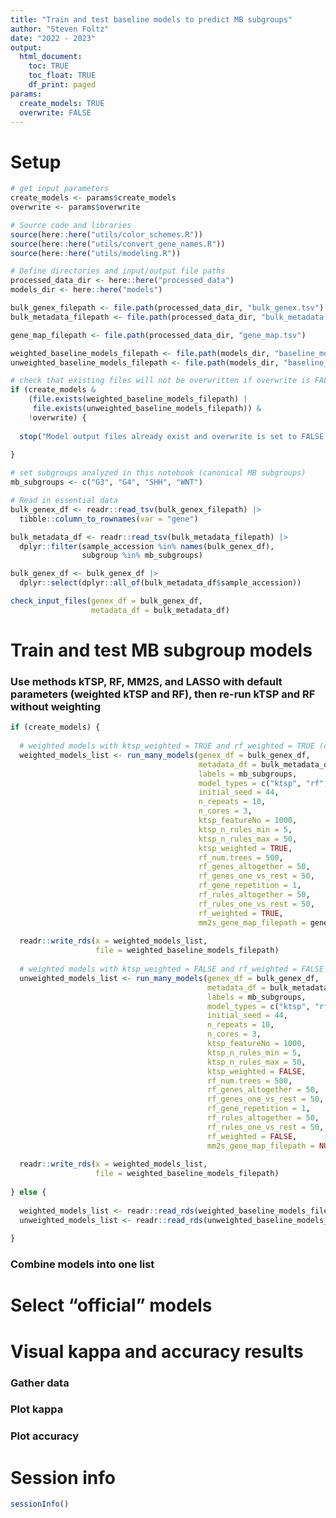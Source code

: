 ```yaml
---
title: "Train and test baseline models to predict MB subgroups"
author: "Steven Foltz"
date: "2022 - 2023"
output:
  html_document:
    toc: TRUE
    toc_float: TRUE
    df_print: paged
params:
  create_models: TRUE
  overwrite: FALSE
---
```


# Setup

```r

# get input parameters
create_models <- params$create_models
overwrite <- params$overwrite

# Source code and libraries
source(here::here("utils/color_schemes.R"))
source(here::here("utils/convert_gene_names.R"))
source(here::here("utils/modeling.R"))

# Define directories and input/output file paths
processed_data_dir <- here::here("processed_data")
models_dir <- here::here("models")

bulk_genex_filepath <- file.path(processed_data_dir, "bulk_genex.tsv")
bulk_metadata_filepath <- file.path(processed_data_dir, "bulk_metadata.tsv")

gene_map_filepath <- file.path(processed_data_dir, "gene_map.tsv")

weighted_baseline_models_filepath <- file.path(models_dir, "baseline_models.weighted.rds")
unweighted_baseline_models_filepath <- file.path(models_dir, "baseline_models.unweighted.rds")

# check that existing files will not be overwritten if overwrite is FALSE
if (create_models &
    (file.exists(weighted_baseline_models_filepath) |
     file.exists(unweighted_baseline_models_filepath)) &
    !overwrite) {
  
  stop("Model output files already exist and overwrite is set to FALSE in analysis_notebooks/baseline_models.Rmd.")
  
}

# set subgroups analyzed in this notebook (canonical MB subgroups)
mb_subgroups <- c("G3", "G4", "SHH", "WNT")

# Read in essential data
bulk_genex_df <- readr::read_tsv(bulk_genex_filepath) |>
  tibble::column_to_rownames(var = "gene")

bulk_metadata_df <- readr::read_tsv(bulk_metadata_filepath) |>
  dplyr::filter(sample_accession %in% names(bulk_genex_df),
                subgroup %in% mb_subgroups)

bulk_genex_df <- bulk_genex_df |>
  dplyr::select(dplyr::all_of(bulk_metadata_df$sample_accession))

check_input_files(genex_df = bulk_genex_df,
                  metadata_df = bulk_metadata_df)

```

# Train and test MB subgroup models

### Use methods kTSP, RF, MM2S, and LASSO with default parameters (weighted kTSP and RF), then re-run kTSP and RF without weighting

```r

if (create_models) {
  
  # weighted models with ktsp_weighted = TRUE and rf_weighted = TRUE (defaults)
  weighted_models_list <- run_many_models(genex_df = bulk_genex_df,
                                          metadata_df = bulk_metadata_df,
                                          labels = mb_subgroups,
                                          model_types = c("ktsp", "rf", "mm2s", "lasso"),
                                          initial_seed = 44,
                                          n_repeats = 10,
                                          n_cores = 3,
                                          ktsp_featureNo = 1000,
                                          ktsp_n_rules_min = 5,
                                          ktsp_n_rules_max = 50,
                                          ktsp_weighted = TRUE,
                                          rf_num.trees = 500,
                                          rf_genes_altogether = 50,
                                          rf_genes_one_vs_rest = 50,
                                          rf_gene_repetition = 1,
                                          rf_rules_altogether = 50,
                                          rf_rules_one_vs_rest = 50,
                                          rf_weighted = TRUE,
                                          mm2s_gene_map_filepath = gene_map_filepath)
  
  readr::write_rds(x = weighted_models_list,
                   file = weighted_baseline_models_filepath)
  
  # weighted models with ktsp_weighted = FALSE and rf_weighted = FALSE
  unweighted_models_list <- run_many_models(genex_df = bulk_genex_df,
                                            metadata_df = bulk_metadata_df,
                                            labels = mb_subgroups,
                                            model_types = c("ktsp", "rf"),
                                            initial_seed = 44,
                                            n_repeats = 10,
                                            n_cores = 3,
                                            ktsp_featureNo = 1000,
                                            ktsp_n_rules_min = 5,
                                            ktsp_n_rules_max = 50,
                                            ktsp_weighted = FALSE,
                                            rf_num.trees = 500,
                                            rf_genes_altogether = 50,
                                            rf_genes_one_vs_rest = 50,
                                            rf_gene_repetition = 1,
                                            rf_rules_altogether = 50,
                                            rf_rules_one_vs_rest = 50,
                                            rf_weighted = FALSE,
                                            mm2s_gene_map_filepath = NULL)
  
  readr::write_rds(x = weighted_models_list,
                   file = weighted_baseline_models_filepath)
  
} else {
  
  weighted_models_list <- readr::read_rds(weighted_baseline_models_filepath)
  unweighted_models_list <- readr::read_rds(unweighted_baseline_models_filepath)
  
}

```

### Combine models into one list

# Select "official" models

# Visual kappa and accuracy results

### Gather data

### Plot kappa

### Plot accuracy

# Session info

```r
sessionInfo()
```
